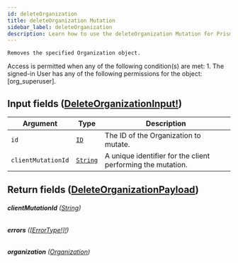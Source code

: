 ```yaml
---
id: deleteOrganization
title: deleteOrganization Mutation
sidebar_label: deleteOrganization
description: Learn how to use the deleteOrganization Mutation for Prismatic's API.
---
```


    Removes the specified Organization object.

Access is permitted when any of the following condition(s) are met: 1. The signed-in User has any of the following permissions for the object: [org_superuser].

## Input fields ([DeleteOrganizationInput!](api/schema/input_object/DeleteOrganizationInput.mdx))

| Argument           | Type                                     | Description                                                 |
| ------------------ | ---------------------------------------- | ----------------------------------------------------------- |
| `id`               | [`ID`](api/schema/scalar/ID.mdx)         | The ID of the Organization to mutate.                       |
| `clientMutationId` | [`String`](api/schema/scalar/String.mdx) | A unique identifier for the client performing the mutation. |

## Return fields ([DeleteOrganizationPayload](api/schema/object/DeleteOrganizationPayload.mdx))

###### <b>clientMutationId</b> ([String](api/schema/scalar/String.mdx))

###### <b>errors</b> ([[ErrorType!]!](api/schema/object/ErrorType.mdx))

###### <b>organization</b> ([Organization](api/schema/object/Organization.mdx))
